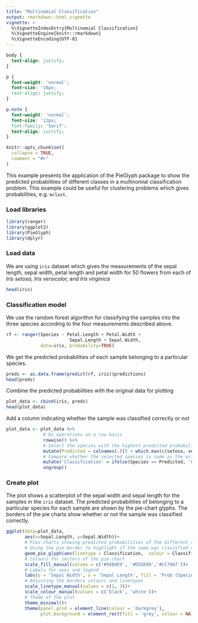 ```yaml
---
title: "Multinomial Classification"
output: rmarkdown::html_vignette
vignette: >
  %\VignetteIndexEntry{Multinomial Classification}
  %\VignetteEngine{knitr::rmarkdown}
  %\VignetteEncoding{UTF-8}
---
```


```css
body {
  text-align: justify;
}

p {
  font-weight: 'normal';
  font-size: '16px;
  text-align: justify;
}

p.note {
  font-weight: 'normal';
  font-size: '12px;
  font-family: 'Serif';
  text-align: justify;
}
```

```r
knitr::opts_chunk$set(
  collapse = TRUE,
  comment = "#>"
)
```

<p>This example presents the application of the PieGlyph package to show the predicted probabilities of different classes in a multinomial classification problem. This example could be useful for clustering problems which gives probabilities, e.g. `mclust`.</p>


### Load libraries
```r
library(ranger)
library(ggplot2)
library(PieGlyph)
library(dplyr)
```

### Load data

<p>We are using `iris` dataset which gives the measurements of the sepal length, sepal width, petal length and petal width for 50 flowers from each of <i>Iris setosa, Iris versicolor, </i> and <i>Iris virginica </i></p>
```r
head(iris)
```

### Classification model

<p> We use the random forest algorithm for classifying the samples into the three species according to the four measurements described above.</p>

```r
rf <- ranger(Species ~ Petal.Length + Petal.Width + 
                        Sepal.Length + Sepal.Width, 
             data=iris, probability=TRUE)
```

<p>We get the predicted probabilities of each sample belonging to a particular species.</p>

```r
preds <- as.data.frame(predict(rf, iris)$predictions)
head(preds)
```

<p>Combine the predicted probabilities with the original data for plotting</p>
```r
plot_data <- cbind(iris, preds)
head(plot_data)
```

<p>Add a column indicating whether the sample was classified correctly or not</p>

```r
plot_data <- plot_data %>% 
              # Do operations on a row basis              
              rowwise() %>% 
              # Select the species with the highest predicted probability as the classified species
              mutate(Predicted = colnames(.)[5 + which.max(c(setosa, versicolor, virginica))]) %>% 
              # Compare whether the selected species is same as the original
              mutate('Classification' = ifelse(Species == Predicted, 'Correct', 'Incorrect')) %>% 
              ungroup()
```

### Create plot

<p>The plot shows a scatterplot of the sepal width and sepal length for the samples in the `iris` dataset. The predicted probabilities of belonging to a particular species for each sample are shown by the pie-chart glyphs. The borders of the pie charts show whether or not the sample was classified correctly.</p>

```r
ggplot(data=plot_data,
       aes(x=Sepal.Length, y=Sepal.Width))+
       # Pies-charts showing predicted probabilities of the different species
       # Using the pie-border to highlight if the same was classified correctly
       geom_pie_glyph(aes(linetype = Classification,  colour = Classification), slices = names(preds)) +
       # Colours for sectors of the pie-chart
       scale_fill_manual(values = c('#56B4E9', '#D55E00','#CC79A7'))+
       # Labels for axes and legend
       labs(y = 'Sepal Width', x = 'Sepal Length', fill = 'Prob (Species)')+
       # Adjusting the borders colours and linetypes 
       scale_linetype_manual(values = c(1, 3))+
       scale_colour_manual(values = c('black', 'white'))+
       # Theme of the plot
       theme_minimal()+
       theme(panel.grid = element_line(colour = 'darkgrey'),
             plot.background = element_rect(fill = 'grey', colour = NA))
```

